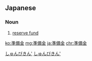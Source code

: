 ==Japanese==
{{ja-kanjitab|準|備|金}}

===Noun===
{{ja-noun|じゅんびきん}}

# [[reserve fund]]

[[Category:ja:Business|しゅんびきん']]
[[Category:ja:Politics|しゅんびきん']]

[[ko:準備金]]
[[mg:準備金]]
[[ja:準備金]]
[[chr:準備金]]
